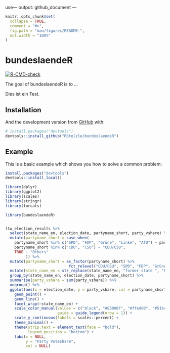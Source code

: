 use---
output: github_document
---

<!-- README.md is generated from README.Rmd. Please edit that file -->

```r
knitr::opts_chunk$set(
  collapse = TRUE,
  comment = "#>",
  fig.path = "man/figures/README-",
  out.width = "100%"
)
```

# bundeslaendeR

 <!-- badges: start -->
  [![R-CMD-check](https://github.com/RStelzle/bundeslaendeR/workflows/R-CMD-check/badge.svg)](https://github.com/RStelzle/bundeslaendeR/actions)
  <!-- badges: end -->

The goal of bundeslaendeR is to ...

Dies ist ein Test.

## Installation

And the development version from [GitHub](https://github.com/) with:

``` r
# install.packages("devtools")
devtools::install_github("RStelzle/bundeslaendeR")
```
## Example

This is a basic example which shows you how to solve a common problem:

```r
install.packages("devtools")
devtools::install_local()
```


```r
library(dplyr)
library(ggplot2)
library(scales)
library(stringr)
library(forcats)

library(bundeslaendeR)


ltw_election_results %>% 
  select(state_name_en, election_date, partyname_short, party_vshare) %>% 
  mutate(partyname_short = case_when(
    partyname_short %in% c("SPD", "FDP", "Grüne", "Linke", "AfD") ~ partyname_short,
    partyname_short %in% c("CDU", "CSU") ~ "CDU/CSU", 
    TRUE ~ "Others"
         )) %>% 
  mutate(partyname_short = as_factor(partyname_short) %>% 
                            fct_relevel("CDU/CSU", "SPD", "FDP", "Grüne", "Linke", "AfD", "Others")) %>%
  mutate(state_name_en = str_replace(state_name_en, "former state ", "Former state\n")) %>% 
  group_by(state_name_en, election_date, partyname_short) %>% 
  summarise(party_vshare = sum(party_vshare)) %>% 
  ungroup() %>% 
  ggplot(aes(x = election_date, y = party_vshare, col = partyname_short)) +
    geom_point() +
    geom_line() +
    facet_wrap(~state_name_en) +
    scale_color_manual(values = c("black", "#E3000F", "#ffed00", "#51bc4a", "#b47ab5", "#00adef", "grey"),
                       guide = guide_legend(nrow = 1)) +
    scale_y_continuous(labels = scales::percent) +
    theme_minimal() +
    theme(strip.text = element_text(face = "bold"),
          legend.position = "bottom") +
    labs(x = NULL,
         y = "Party Voteshare",
         col = NULL)
  
  

```

